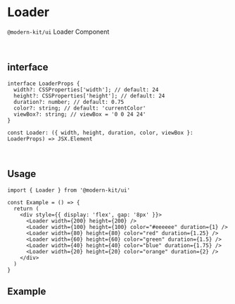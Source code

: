 
# Loader

`@modern-kit/ui` Loader Component

<br />

## interface
```tsx
interface LoaderProps {
  width?: CSSProperties['width']; // default: 24
  height?: CSSProperties['height']; // default: 24
  duration?: number; // default: 0.75
  color?: string; // default: 'currentColor'
  viewBox?: string; // viewBox = '0 0 24 24'
}

const Loader: ({ width, height, duration, color, viewBox }: LoaderProps) => JSX.Element
```

<br />

## Usage
```tsx
import { Loader } from '@modern-kit/ui'

const Example = () => {
  return (
    <div style={{ display: 'flex', gap: '8px' }}>
      <Loader width={200} height={200} />
      <Loader width={100} height={100} color="#eeeeee" duration={1} />
      <Loader width={80} height={80} color="red" duration={1.25} />
      <Loader width={60} height={60} color="green" duration={1.5} />
      <Loader width={40} height={40} color="blue" duration={1.75} />
      <Loader width={20} height={20} color="orange" duration={2} />
    </div>
  )
}
```

## Example

<div style={{ display: 'flex', gap: '8px' }}>
  <Loader width={200} height={200} />
  <Loader width={100} height={100} color="#eeeeee" duration={1} />
  <Loader width={80} height={80} color="red" duration={1.25} />
  <Loader width={60} height={60} color="green" duration={1.5} />
  <Loader width={40} height={40} color="blue" duration={1.75} />
  <Loader width={20} height={20} color="orange" duration={2} />
</div>